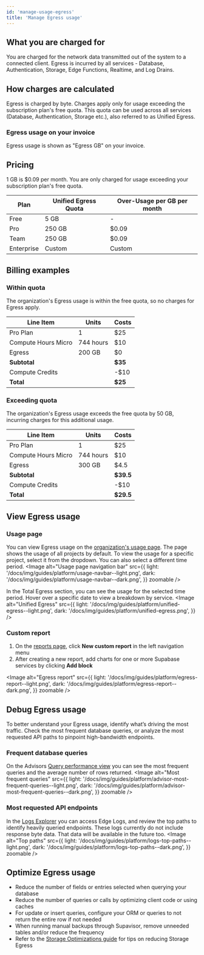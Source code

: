 ```yaml
---
id: 'manage-usage-egress'
title: 'Manage Egress usage'
---
```


## What you are charged for
You are charged for the network data transmitted out of the system to a connected client. Egress is incurred by all services - Database, Authentication, Storage, Edge Functions, Realtime, and Log Drains.

## How charges are calculated
Egress is charged by byte. Charges apply only for usage exceeding the subscription plan's free quota. This quota can be used across all services (Database, Authentication, Storage etc.), also referred to as Unified Egress.

### Egress usage on your invoice
Egress usage is shown as "Egress GB" on your invoice.

## Pricing
1 GB is $0.09 per month. You are only charged for usage exceeding your subscription plan's free quota.

| Plan       | Unified Egress Quota | Over-Usage per GB per month |
|------------|----------------------|-----------------------------|
| Free       | 5 GB                 | -                           |
| Pro        | 250 GB               | $0.09                       |
| Team       | 250 GB               | $0.09                       |
| Enterprise | Custom               | Custom                      |

## Billing examples
### Within quota
The organization's Egress usage is within the free quota, so no charges for Egress apply.

| Line Item           | Units     | Costs   |
|---------------------|-----------|---------|
| Pro Plan            | 1         | $25     |
| Compute Hours Micro | 744 hours | $10     |
| Egress              | 200 GB    | $0      |
| **Subtotal**        |           | **$35** |
| Compute Credits     |           | -$10    |
| **Total**           |           | **$25** |

### Exceeding quota
The organization's Egress usage exceeds the free quota by 50 GB, incurring charges for this additional usage.

| Line Item           | Units     | Costs     |
|---------------------|-----------|-----------|
| Pro Plan            | 1         | $25       |
| Compute Hours Micro | 744 hours | $10       |
| Egress              | 300 GB    | $4.5      |
| **Subtotal**        |           | **$39.5** |
| Compute Credits     |           | -$10      |
| **Total**           |           | **$29.5** |

## View Egress usage
### Usage page
You can view Egress usage on the [organization's usage page](https://supabase.com/dashboard/org/_/usage). The page shows the usage of all projects by default. To view the usage for a specific project, select it from the dropdown. You can also select a different time period.
<Image
  alt="Usage page navigation bar"
  src={{
    light: '/docs/img/guides/platform/usage-navbar--light.png',
    dark: '/docs/img/guides/platform/usage-navbar--dark.png',
  }}
  zoomable
/>

In the Total Egress section, you can see the usage for the selected time period. Hover over a specific date to view a breakdown by service.
<Image
  alt="Unified Egress"
  src={{
    light: '/docs/img/guides/platform/unified-egress--light.png',
    dark: '/docs/img/guides/platform/unified-egress.png',
  }}
/>

### Custom report
1. On the [reports page](https://supabase.com/dashboard/project/_/reports), click **New custom report** in the left navigation menu
2. After creating a new report, add charts for one or more Supabase services by clicking **Add block**

<Image
  alt="Egress report"
  src={{
    light: '/docs/img/guides/platform/egress-report--light.png',
    dark: '/docs/img/guides/platform/egress-report--dark.png',
  }}
  zoomable
/>

## Debug Egress usage
To better understand your Egress usage, identify what’s driving the most traffic. Check the most frequent database queries, or analyze the most requested API paths to pinpoint high-bandwidth endpoints.

### Frequent database queries
On the Advisors [Query performance view](https://supabase.com/dashboard/project/_/database/query-performance?preset=most_frequent&sort=calls&order=desc) you can see the most frequent queries and the average number of rows returned.
<Image
  alt="Most frequent queries"
  src={{
    light: '/docs/img/guides/platform/advisor-most-frequent-queries--light.png',
    dark: '/docs/img/guides/platform/advisor-most-frequent-queries--dark.png',
  }}
  zoomable
/>

### Most requested API endpoints
In the [Logs Explorer](https://supabase.com/dashboard/project/_/logs/explorer) you can access Edge Logs, and review the top paths to identify heavily queried endpoints. These logs currently do not include response byte data. That data will be available in the future too.
<Image
  alt="Top paths"
  src={{
    light: '/docs/img/guides/platform/logs-top-paths--light.png',
    dark: '/docs/img/guides/platform/logs-top-paths--dark.png',
  }}
  zoomable
/>

## Optimize Egress usage
- Reduce the number of fields or entries selected when querying your database
- Reduce the number of queries or calls by optimizing client code or using caches
- For update or insert queries, configure your ORM or queries to not return the entire row if not needed
- When running manual backups through Supavisor, remove unneeded tables and/or reduce the frequency
- Refer to the [Storage Optimizations guide](/docs/guides/storage/production/scaling#egress) for tips on reducing Storage Egress